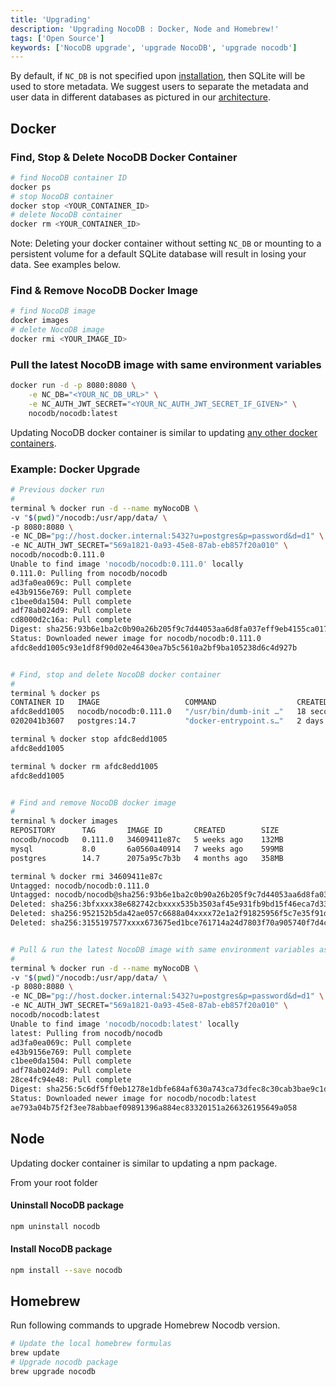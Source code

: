 ```yaml
---
title: 'Upgrading'
description: 'Upgrading NocoDB : Docker, Node and Homebrew!'
tags: ['Open Source']
keywords: ['NocoDB upgrade', 'upgrade NocoDB', 'upgrade nocodb']
---
```


By default, if `NC_DB` is not specified upon [installation](/getting-started/self-hosted/installation/auto-upstall), then SQLite will be used to store metadata. We suggest users to separate the metadata and user data in different databases as pictured in our [architecture](/engineering/architecture). 

## Docker

### Find, Stop & Delete NocoDB Docker Container 

```bash
# find NocoDB container ID
docker ps
# stop NocoDB container
docker stop <YOUR_CONTAINER_ID>
# delete NocoDB container
docker rm <YOUR_CONTAINER_ID>
```

Note: Deleting your docker container without setting `NC_DB` or mounting to a persistent volume for a default SQLite database will result in losing your data. See examples below.

### Find & Remove NocoDB Docker Image

```bash
# find NocoDB image
docker images
# delete NocoDB image
docker rmi <YOUR_IMAGE_ID>
```

### Pull the latest NocoDB image with same environment variables

```bash
docker run -d -p 8080:8080 \
    -e NC_DB="<YOUR_NC_DB_URL>" \
    -e NC_AUTH_JWT_SECRET="<YOUR_NC_AUTH_JWT_SECRET_IF_GIVEN>" \
    nocodb/nocodb:latest
```

Updating NocoDB docker container is similar to updating [any other docker containers](https://www.whitesourcesoftware.com/free-developer-tools/blog/update-docker-images/).
 
### Example: Docker Upgrade

```bash
# Previous docker run
#
terminal % docker run -d --name myNocoDB \
-v "$(pwd)"/nocodb:/usr/app/data/ \
-p 8080:8080 \
-e NC_DB="pg://host.docker.internal:5432?u=postgres&p=password&d=d1" \
-e NC_AUTH_JWT_SECRET="569a1821-0a93-45e8-87ab-eb857f20a010" \
nocodb/nocodb:0.111.0
Unable to find image 'nocodb/nocodb:0.111.0' locally
0.111.0: Pulling from nocodb/nocodb
ad3fa0ea069c: Pull complete 
e43b9156e769: Pull complete 
c1bee0da1504: Pull complete 
adf78ab024d9: Pull complete 
cd8000d2c16a: Pull complete 
Digest: sha256:93b6e1ba2c0b90a26b205f9c7d44053aa6d8fa037eff9eb4155ca017f6c9bed4
Status: Downloaded newer image for nocodb/nocodb:0.111.0
afdc8edd1005c93e1df8f90d02e46430ea7b5c5610a2bf9ba105238d6c4d927b


# Find, stop and delete NocoDB docker container
#
terminal % docker ps
CONTAINER ID   IMAGE                   COMMAND                  CREATED          STATUS                 PORTS                    NAMES
afdc8edd1005   nocodb/nocodb:0.111.0   "/usr/bin/dumb-init …"   18 seconds ago   Up 18 seconds          0.0.0.0:8080->8080/tcp   myNocoDB
0202041b3607   postgres:14.7           "docker-entrypoint.s…"   2 days ago       Up 8 hours (healthy)   0.0.0.0:5432->5432/tcp   scripts_pg147_1

terminal % docker stop afdc8edd1005
afdc8edd1005

terminal % docker rm afdc8edd1005
afdc8edd1005


# Find and remove NocoDB docker image
#
terminal % docker images
REPOSITORY      TAG       IMAGE ID       CREATED        SIZE
nocodb/nocodb   0.111.0   34609411e87c   5 weeks ago    132MB
mysql           8.0       6a0560a40914   7 weeks ago    599MB
postgres        14.7      2075a95c7b3b   4 months ago   358MB

terminal % docker rmi 34609411e87c
Untagged: nocodb/nocodb:0.111.0
Untagged: nocodb/nocodb@sha256:93b6e1ba2c0b90a26b205f9c7d44053aa6d8fa037eff9eb4155ca017f6c9bed4
Deleted: sha256:3bfxxxx38e682742cbxxxx535b3503af45e931fb9bd15f46eca7d33cf4c54d72
Deleted: sha256:952152b5da42ae057c6688a04xxxx72e1a2f91825956f5c7e35f91d5b285d4d8
Deleted: sha256:3155197577xxxx673675ed1bce761714a24d7803f70a905740f7d4c248cxxxxx


# Pull & run the latest NocoDB image with same environment variables as before
#
terminal % docker run -d --name myNocoDB \
-v "$(pwd)"/nocodb:/usr/app/data/ \
-p 8080:8080 \
-e NC_DB="pg://host.docker.internal:5432?u=postgres&p=password&d=d1" \
-e NC_AUTH_JWT_SECRET="569a1821-0a93-45e8-87ab-eb857f20a010" \
nocodb/nocodb:latest
Unable to find image 'nocodb/nocodb:latest' locally
latest: Pulling from nocodb/nocodb
ad3fa0ea069c: Pull complete 
e43b9156e769: Pull complete 
c1bee0da1504: Pull complete 
adf78ab024d9: Pull complete 
28ce4fc94e48: Pull complete 
Digest: sha256:5c6df5ff0eb1278e1dbfe684af630a743ca73dfec8c30cab3bae9c1d0d640287
Status: Downloaded newer image for nocodb/nocodb:latest
ae793a04b75f2f3ee78abbaef09891396a884ec83320151a266326195649a058


```


## Node 

Updating docker container is similar to updating a npm package.

From your root folder 

#### Uninstall NocoDB package

```bash
npm uninstall nocodb
```
#### Install NocoDB package

```bash
npm install --save nocodb
```

## Homebrew

Run following commands to upgrade Homebrew Nocodb version.

```bash
# Update the local homebrew formulas
brew update
# Upgrade nocodb package
brew upgrade nocodb
```